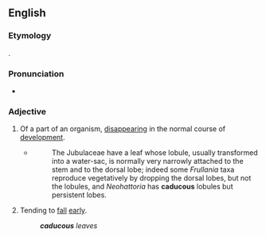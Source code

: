 ==English==

===Etymology===
{{etyl|la|en}} {{m|la|cadūcus||falling; transitory}}.

===Pronunciation===
* {{IPA|/kəˈdjuːkəs/|lang=en}}

===Adjective===
{{en-adj}}

# {{lb|en|biology}} Of a part of an organism, [[disappear]]ing in the normal course of [[development]].
#* {{RQ:Schuster Hepaticae V|4}}
#*: The Jubulaceae have a leaf whose lobule, usually transformed into a water-sac, is normally very narrowly attached to the stem and to the dorsal lobe; indeed some ''Frullania'' taxa reproduce vegetatively by dropping the dorsal lobes, but not the lobules, and ''Neohattoria'' has '''caducous''' lobules but persistent lobes.
# {{lb|en|botany}} Tending to [[fall]] [[early]].
#: '''''caducous''' leaves''

{{Webster 1913}}